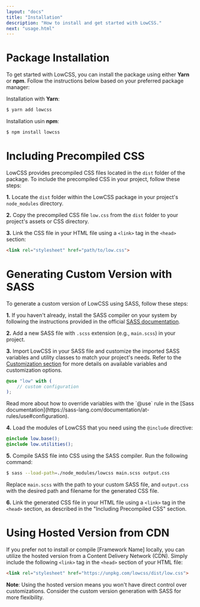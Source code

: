 ```yaml
---
layout: "docs"
title: "Installation"
description: "How to install and get started with LowCSS."
next: "usage.html"
---
```


<Separator />

# Package Installation

To get started with LowCSS, you can install the package using either **Yarn** or **npm**. Follow the instructions below based on your preferred package manager:

Installation with **Yarn**:

```bash
$ yarn add lowcss
``` 

Installation usin **npm**:

```bash
$ npm install lowcss
```

# Including Precompiled CSS

LowCSS provides precompiled CSS files located in the `dist` folder of the package. To include the precompiled CSS in your project, follow these steps:

**1.** Locate the `dist` folder within the LowCSS package in your project's `node_modules` directory.

**2.** Copy the precompiled CSS file `low.css` from the `dist` folder to your project's assets or CSS directory.

**3.** Link the CSS file in your HTML file using a `<link>` tag in the `<head>` section:

```html
<link rel="stylesheet" href="path/to/low.css">
```

# Generating Custom Version with SASS

To generate a custom version of LowCSS using SASS, follow these steps:

**1.** If you haven't already, install the SASS compiler on your system by following the instructions provided in the official [SASS documentation](https://sass-lang.com).

**2.** Add a new SASS file with `.scss` extension (e.g., `main.scss`) in your project.

**3.** Import LowCSS in your SASS file and customize the imported SASS variables and utility classes to match your project's needs. Refer to the [Customization section](./customize.html) for more details on available variables and customization options.

```scss
@use "low" with (
    // custom configuration
);
``` 

<div className="px-6 py-1 rounded-md bg-blue-100 mb-6">
Read more about how to override variables with the `@use` rule in the [Sass documentation](https://sass-lang.com/documentation/at-rules/use#configuration).
</div>

**4.** Load the modules of LowCSS that you need using the `@include` directive:

```scss
@include low.base();
@include low.utilities();
```

**5.** Compile SASS file into CSS using the SASS compiler. Run the following command:

```bash
$ sass --load-path=./node_modules/lowcss main.scss output.css
```

Replace `main.scss` with the path to your custom SASS file, and `output.css` with the desired path and filename for the generated CSS file.

**6.** Link the generated CSS file in your HTML file using a `<link>` tag in the `<head>` section, as described in the "Including Precompiled CSS" section.

# Using Hosted Version from CDN

If you prefer not to install or compile [Framework Name] locally, you can utilize the hosted version from a Content Delivery Network (CDN). Simply include the following `<link>` tag in the `<head>` section of your HTML file:

```html
<link rel="stylesheet" href="https://unpkg.com/lowcss/dist/low.css">
```

**Note**: Using the hosted version means you won't have direct control over customizations. Consider the custom version generation with SASS for more flexibility.
